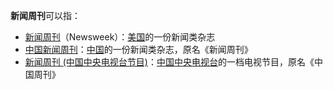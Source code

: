 '''新闻周刊'''可以指：
*[[新闻周刊|新闻周刊]]（Newsweek）：[[美国|美国]]的一份新闻类杂志
*[[中国新闻周刊|中国新闻周刊]]：[[中国|中国]]的一份新闻类杂志，原名《新闻周刊》
*[[新闻周刊_(中国中央电视台节目)|新闻周刊 (中国中央电视台节目)]]：[[中国中央电视台|中国中央电视台]]的一档电视节目，原名《中国周刊》

{{Disambig|cat=四字消歧义}}
